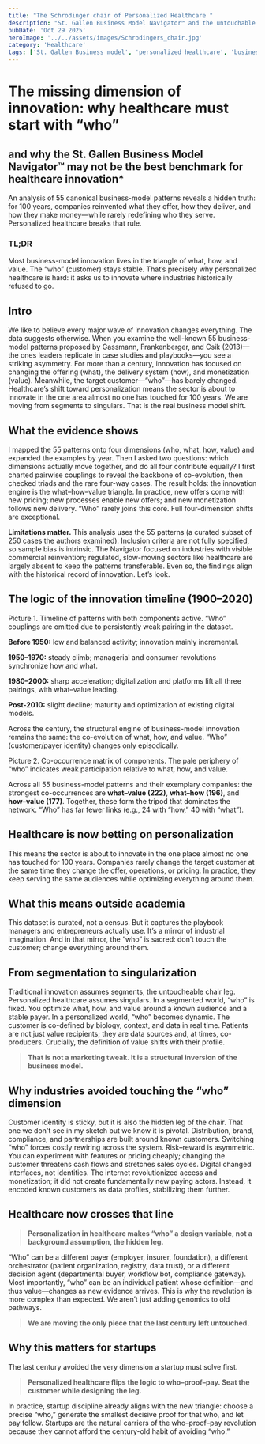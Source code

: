 ```yaml
---
title: "The Schrodinger chair of Personalized Healthcare "
description: "St. Gallen Business Model Navigator™ and the untouchable leg: the customer"
pubDate: 'Oct 29 2025'
heroImage: '../../assets/images/Schrodingers_chair.jpg'
category: 'Healthcare'
tags: ['St. Gallen Business model', 'personalized healthcare', 'business model', 'digitalhealth', 'healthcareinnovation', 'Schrodingers chair']
---
```


# **The missing dimension of innovation: why healthcare must start with “who”**
## and why the St. Gallen Business Model Navigator™ may not be the best benchmark for healthcare innovation*

An analysis of 55 canonical business-model patterns reveals a hidden truth: for 100 years, companies reinvented what they offer, how they deliver, and how they make money—while rarely redefining who they serve. Personalized healthcare breaks that rule.

### **TL;DR**
Most business-model innovation lives in the triangle of what, how, and value. The “who” (customer) stays stable. That’s precisely why personalized healthcare is hard: it asks us to innovate where industries historically refused to go.

## **Intro**
We like to believe every major wave of innovation changes everything. The data suggests otherwise. When you examine the well-known 55 business-model patterns proposed by Gassmann, Frankenberger, and Csik (2013)—the ones leaders replicate in case studies and playbooks—you see a striking asymmetry.
For more than a century, innovation has focused on changing the offering (what), the delivery system (how), and monetization (value). Meanwhile, the target customer—“who”—has barely changed. Healthcare’s shift toward personalization means the sector is about to innovate in the one area almost no one has touched for 100 years. We are moving from segments to singulars. That is the real business model shift.

## **What the evidence shows**
I mapped the 55 patterns onto four dimensions (who, what, how, value) and expanded the examples by year. Then I asked two questions: which dimensions actually move together, and do all four contribute equally? I first charted pairwise couplings to reveal the backbone of co-evolution, then checked triads and the rare four-way cases. The result holds: the innovation engine is the what–how–value triangle. In practice, new offers come with new pricing; new processes enable new offers; and new monetization follows new delivery. “Who” rarely joins this core. Full four-dimension shifts are exceptional.

**Limitations matter.** This analysis uses the 55 patterns (a curated subset of 250 cases the authors examined). Inclusion criteria are not fully specified, so sample bias is intrinsic. The Navigator focused on industries with visible commercial reinvention; regulated, slow-moving sectors like healthcare are largely absent to keep the patterns transferable. Even so, the findings align with the historical record of innovation. Let’s look.

## **The logic of the innovation timeline (1900–2020)**
 
Picture 1. Timeline of patterns with both components active. “Who” couplings are omitted due to persistently weak pairing in the dataset.

**Before 1950:** low and balanced activity; innovation mainly incremental.

**1950–1970:** steady climb; managerial and consumer revolutions synchronize how and what.

**1980–2000:** sharp acceleration; digitalization and platforms lift all three pairings, with what–value leading.

**Post-2010:** slight decline; maturity and optimization of existing digital models.

Across the century, the structural engine of business-model innovation remains the same: the co-evolution of what, how, and value. “Who” (customer/payer identity) changes only episodically.
 
Picture 2. Co-occurrence matrix of components. The pale periphery of “who” indicates weak participation relative to what, how, and value.

Across all 55 business-model patterns and their exemplary companies: the strongest co-occurrences are **what–value (222)**, **what–how (196)**, and **how–value (177)**. Together, these form the tripod that dominates the network. “Who” has far fewer links (e.g., 24 with “how,” 40 with “what”). 

## **Healthcare is now betting on personalization**
This means the sector is about to innovate in the one place almost no one has touched for 100 years. Companies rarely change the target customer at the same time they change the offer, operations, or pricing. In practice, they keep serving the same audiences while optimizing everything around them.

## **What this means outside academia**
This dataset is curated, not a census. But it captures the playbook managers and entrepreneurs actually use. It’s a mirror of industrial imagination. And in that mirror, the “who” is sacred: don’t touch the customer; change everything around them.

## **From segmentation to singularization**
Traditional innovation assumes segments, the untoucheable chair leg. Personalized healthcare assumes singulars.
In a segmented world, “who” is fixed. You optimize what, how, and value around a known audience and a stable payer. In a personalized world, “who” becomes dynamic. The customer is co-defined by biology, context, and data in real time. Patients are not just value recipients; they are data sources and, at times, co-producers. Crucially, the definition of value shifts with their profile.
> **That is not a marketing tweak. It is a structural inversion of the business model.**

## **Why industries avoided touching the “who” dimension**
Customer identity is sticky, but it is also the hidden leg of the chair. That one we don't see in my sketch but we know it is pivotal.  Distribution, brand, compliance, and partnerships are built around known customers. Switching “who” forces costly rewiring across the system.
Risk–reward is asymmetric. You can experiment with features or pricing cheaply; changing the customer threatens cash flows and stretches sales cycles.
Digital changed interfaces, not identities. The internet revolutionized access and monetization; it did not create fundamentally new paying actors. Instead, it encoded known customers as data profiles, stabilizing them further.

## **Healthcare now crosses that line**
>**Personalization in healthcare makes “who” a design variable, not a background assumption, the hidden leg.**

“Who” can be a different payer (employer, insurer, foundation), a different orchestrator (patient organization, registry, data trust), or a different decision agent (departmental buyer, workflow bot, compliance gateway). Most importantly, “who” can be an individual patient whose definition—and thus value—changes as new evidence arrives.
This is why the revolution is more complex than expected. We aren’t just adding genomics to old pathways. 

> **We are moving the only piece that the last century left untouched.**

## **Why this matters for startups**
The last century avoided the very dimension a startup must solve first. 
> **Personalized healthcare flips the logic to who–proof–pay. Seat the customer while designing the leg.**

In practice, startup discipline already aligns with the new triangle: choose a precise “who,” generate the smallest decisive proof for that who, and let pay follow. Startups are the natural carriers of the who–proof–pay revolution because they cannot afford the century-old habit of avoiding “who.”
